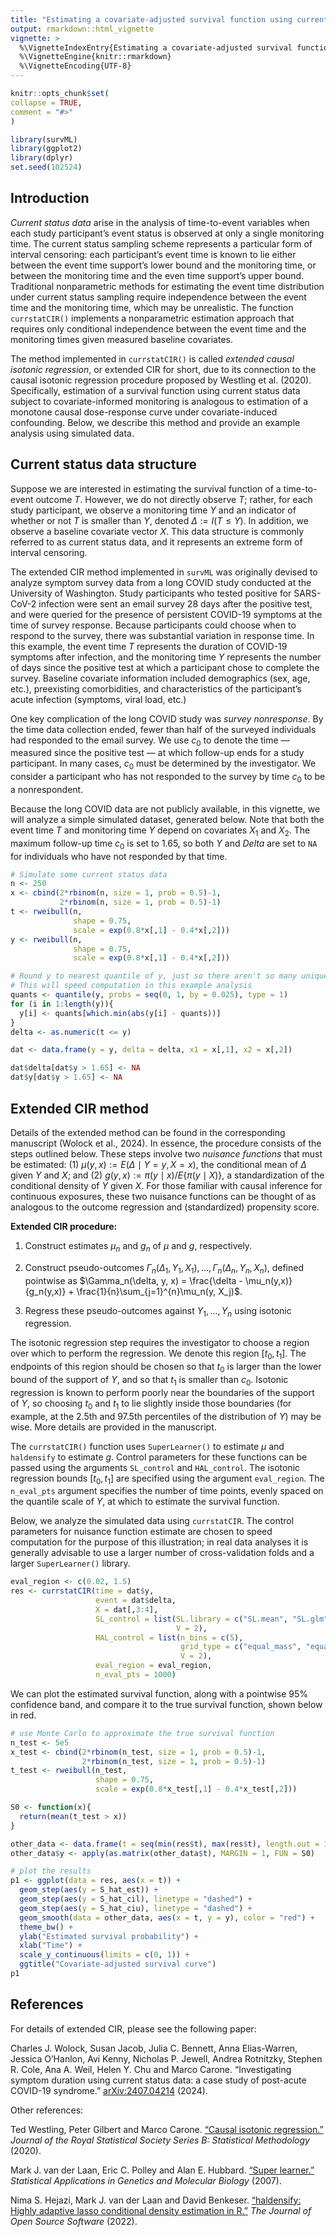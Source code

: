 ```yaml
---
title: "Estimating a covariate-adjusted survival function using current status data"
output: rmarkdown::html_vignette
vignette: >
  %\VignetteIndexEntry{Estimating a covariate-adjusted survival function using current status data}
  %\VignetteEngine{knitr::rmarkdown}
  %\VignetteEncoding{UTF-8}
---
```

  
```r
knitr::opts_chunk$set(
collapse = TRUE,
comment = "#>"
)
```

```r
library(survML)
library(ggplot2)
library(dplyr)
set.seed(102524)
```

## Introduction

*Current status data* arise in the analysis of time-to-event variables when each study participant's event status is observed at only a single monitoring time. The current status sampling scheme represents a particular form of interval censoring: each participant's event time is known to lie either between the event time support's lower bound and the monitoring time, or between the monitoring time and the even time support's upper bound. Traditional nonparametric methods for estimating the event time distribution under current status sampling require independence between the event time and the monitoring time, which may be unrealistic. The function `currstatCIR()` implements a nonparametric estimation approach that requires only conditional independence between the event time and the monitoring times given measured baseline covariates. 

The method implemented in `currstatCIR()` is called *extended causal isotonic regression*, or extended CIR for short, due to its connection to the causal isotonic regression procedure proposed by Westling et al. (2020). Specifically, estimation of a survival function using current status data subject to covariate-informed monitoring is analogous to estimation of a monotone causal dose-response curve under covariate-induced confounding. Below, we describe this method and provide an example analysis using simulated data. 

## Current status data structure

Suppose we are interested in estimating the survival function of a time-to-event outcome $T$. However, we do not directly observe $T$; rather, for each study participant, we observe a monitoring time $Y$ and an indicator of whether or not $T$ is smaller than $Y$, denoted $\Delta := I(T \leq Y)$. In addition, we observe a baseline covariate vector $X$. This data structure is commonly referred to as current status data, and it represents an extreme form of interval censoring. 

The extended CIR method implemented in `survML` was originally devised to analyze symptom survey data from a long COVID study conducted at the University of Washington. Study participants who tested positive for SARS-CoV-2 infection were sent an email survey 28 days after the positive test, and were queried for the presence of persistent COVID-19 symptoms at the time of survey response. Because participants could choose when to respond to the survey, there was substantial variation in response time. In this example, the event time $T$ represents the duration of COVID-19 symptoms after infection, and the monitoring time $Y$ represents the number of days since the positive test at which a participant chose to complete the survey. Baseline covariate information included demographics (sex, age, etc.), preexisting comorbidities, and characteristics of the participant's acute infection (symptoms, viral load, etc.)

One key complication of the long COVID study was *survey nonresponse*. By the time data collection ended, fewer than half of the surveyed individuals had responded to the email survey. We use $c_0$ to denote the time --- measured since the positive test --- at which follow-up ends for a study participant. In many cases, $c_0$ must be determined by the investigator. We consider a participant who has not responded to the survey by time $c_0$ to be a nonrespondent. 

Because the long COVID data are not publicly available, in this vignette, we will analyze a simple simulated dataset, generated below. Note that both the event time $T$ and monitoring time $Y$ depend on covariates $X_1$ and $X_2$. The maximum follow-up time $c_0$ is set to 1.65, so both $Y$ and $Delta$ are set to `NA` for individuals who have not responded by that time. 

```r
# Simulate some current status data
n <- 250
x <- cbind(2*rbinom(n, size = 1, prob = 0.5)-1,
           2*rbinom(n, size = 1, prob = 0.5)-1)
t <- rweibull(n,
              shape = 0.75,
              scale = exp(0.8*x[,1] - 0.4*x[,2]))
y <- rweibull(n,
              shape = 0.75,
              scale = exp(0.8*x[,1] - 0.4*x[,2]))

# Round y to nearest quantile of y, just so there aren't so many unique values
# This will speed computation in this example analysis
quants <- quantile(y, probs = seq(0, 1, by = 0.025), type = 1)
for (i in 1:length(y)){
  y[i] <- quants[which.min(abs(y[i] - quants))]
}
delta <- as.numeric(t <= y)

dat <- data.frame(y = y, delta = delta, x1 = x[,1], x2 = x[,2])

dat$delta[dat$y > 1.65] <- NA
dat$y[dat$y > 1.65] <- NA
```

## Extended CIR method

Details of the extended method can be found in the corresponding manuscript (Wolock et al., 2024). In essence, the procedure consists of the steps outlined below. These steps involve two *nuisance functions* that must be estimated: (1) $\mu(y,x) := E(\Delta \mid Y = y, X = x)$, the conditional mean of $\Delta$ given $Y$ and $X$; and (2) $g(y,x) := \pi(y \mid x)/E\{\pi(y \mid X)\}$, a standardization of the conditional density of $Y$ given $X$. For those familiar with causal inference for continuous exposures, these two nuisance functions can be thought of as analogous to the outcome regression and (standardized) propensity score. 

**Extended CIR procedure:**

1. Construct estimates $\mu_n$ and $g_n$ of $\mu$ and $g$, respectively. 

2. Construct pseudo-outcomes $\Gamma_n(\Delta_1, Y_1, X_1), \ldots, \Gamma_n(\Delta_n, Y_n, X_n)$, defined pointwise as $\Gamma_n(\delta, y, x) = \frac{\delta - \mu_n(y,x)}{g_n(y,x)} + \frac{1}{n}\sum_{j=1}^{n}\mu_n(y, X_j)$.

3. Regress these pseudo-outcomes against $Y_1, \ldots, Y_n$ using isotonic regression. 

The isotonic regression step requires the investigator to choose a region over which to perform the regression. We denote this region $[t_0,t_1]$. The endpoints of this region should be chosen so that $t_0$ is larger than the lower bound of the support of $Y$, and so that $t_1$ is smaller than $c_0$. Isotonic regression is known to perform poorly near the boundaries of the support of $Y$, so choosing $t_0$ and $t_1$ to lie slightly inside those boundaries (for example, at the 2.5th and 97.5th percentiles of the distribution of $Y$) may be wise. More details are provided in the manuscript. 

The `currstatCIR()` function uses `SuperLearner()` to estimate $\mu$ and `haldensify` to estimate $g$. Control parameters for these functions can be passed using the arguments `SL_control` and `HAL_control`. The isotonic regression bounds $[t_0,t_1]$ are specified using the argument `eval_region`. The `n_eval_pts` argument specifies the number of time points, evenly spaced on the quantile scale of $Y$, at which to estimate the survival function. 

Below, we analyze the simulated data using `currstatCIR`. The control parameters for nuisance function estimate are chosen to speed computation for the purpose of this illustration; in real data analyses it is generally advisable to use a larger number of cross-validation folds and a larger `SuperLearner()` library. 

```r
eval_region <- c(0.02, 1.5)
res <- currstatCIR(time = dat$y,
                   event = dat$delta,
                   X = dat[,3:4],
                   SL_control = list(SL.library = c("SL.mean", "SL.glm"),
                                     V = 2),
                   HAL_control = list(n_bins = c(5),
                                      grid_type = c("equal_mass", "equal_range"),
                                      V = 2),
                   eval_region = eval_region,
                   n_eval_pts = 1000)

```

We can plot the estimated survival function, along with a pointwise 95% confidence band, and compare it to the true survival function, shown below in red. 

```r
# use Monte Carlo to approximate the true survival function
n_test <- 5e5
x_test <- cbind(2*rbinom(n_test, size = 1, prob = 0.5)-1,
                2*rbinom(n_test, size = 1, prob = 0.5)-1)
t_test <- rweibull(n_test,
                   shape = 0.75,
                   scale = exp(0.8*x_test[,1] - 0.4*x_test[,2]))

S0 <- function(x){
  return(mean(t_test > x))
}

other_data <- data.frame(t = seq(min(res$t), max(res$t), length.out = 1000))
other_data$y <- apply(as.matrix(other_data$t), MARGIN = 1, FUN = S0)

# plot the results
p1 <- ggplot(data = res, aes(x = t)) +
  geom_step(aes(y = S_hat_est)) +
  geom_step(aes(y = S_hat_cil), linetype = "dashed") +
  geom_step(aes(y = S_hat_ciu), linetype = "dashed") +
  geom_smooth(data = other_data, aes(x = t, y = y), color = "red") +
  theme_bw() +
  ylab("Estimated survival probability") +
  xlab("Time") + 
  scale_y_continuous(limits = c(0, 1)) +
  ggtitle("Covariate-adjusted survival curve")
p1
```

## References

For details of extended CIR, please see the following paper:

Charles J. Wolock, Susan Jacob, Julia C. Bennett, Anna Elias-Warren, Jessica O'Hanlon, Avi Kenny, Nicholas P. Jewell, Andrea Rotnitzky, Stephen R. Cole, Ana A. Weil, Helen Y. Chu and Marco Carone. "Investigating symptom duration using current status data: a case study of post-acute COVID-19 syndrome." [arXiv:2407.04214](https://arxiv.org/abs/2407.04214) (2024). 

Other references:

Ted Westling, Peter Gilbert and Marco Carone. ["Causal isotonic regression."](https://doi.org/10.1111/rssb.12372) *Journal of the Royal Statistical Society Series B: Statistical Methodology* (2020).

Mark J. van der Laan, Eric C. Polley and Alan E. Hubbard. ["Super learner."](https://doi.org/10.2202/1544-6115.1309) *Statistical Applications in Genetics and Molecular Biology* (2007). 

Nima S. Hejazi, Mark J. van der Laan and David Benkeser. ["haldensify: Highly adaptive lasso conditional density estimation in R."](https://joss.theoj.org/papers/10.21105/joss.04522) *The Journal of Open Source Software* (2022).





